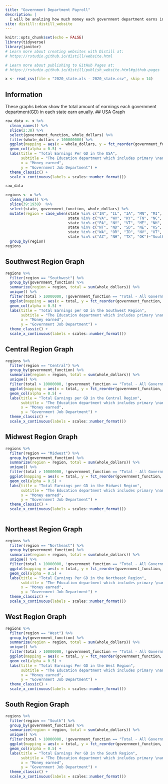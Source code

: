 ```yaml
---
title: "Government Department Payroll"
description: |
  I will be analzing how much money each government department earns in each state
site: distill::distill_website
---
```


```r
knitr::opts_chunk$set(echo = FALSE)
library(tidyverse)
library(janitor)
# Learn more about creating websites with Distill at:
# https://rstudio.github.io/distill/website.html

# Learn more about publishing to GitHub Pages at:
# https://rstudio.github.io/distill/publish_website.html#github-pages

```

```r
x <- read_csv(file = "2020_state.xls - 2020_state.csv", skip = 14)


```
## Information
These graphs below show the total amount of earnings each government department(GD) in each state earn anually.
## USA Graph
```r
raw_data <- x %>%  
  clean_names() %>% 
  slice(2:38) %>%
  select(government_function, whole_dollars) %>%
  filter(whole_dollars > 100000000) %>%
  ggplot(mapping = aes(x = whole_dollars, y = fct_reorder(government_function, whole_dollars))) + 
  geom_col(alpha = 0.5) + 
  labs(title = "Total Earnings Per GD in the USA", 
       subtitle = "The Education department which includes primary \nand secondary education gets the most amount \nof money annually",
       x = "Money earned",
       y = "Government Job Department") + 
  theme_classic() +
  scale_x_continuous(labels = scales::number_format())

raw_data
```

```r
regions <- x %>%  
  clean_names() %>% 
  slice(39:1938)  %>%
  select(state, government_function, whole_dollars) %>%
  mutate(region = case_when(state %in% c("IN", "IL", "IA", "MN", "MI", "WI", "OH")~"Midwest",
                            state %in% c("VA", "WV", "KY", "TN", "NC", "SC", "GA", "AL", "MS", "LA", "AR", "FL")~"South",
                            state %in% c("PA", "NY", "VT", "ME", "NH", "MA", "RI", "NJ", "CT", "DE", "MD")~"Northeast",
                            state %in% c("NT", "ND", "SD", "NE", "KS", "CO", "WY")~"Central",
                            state %in% c("WA", "OR", "ID", "NV", "UT", "CA", "AK", "HI")~"West",
                            state %in% c("AZ", "NH", "TX", "OK")~"Southwest")) %>%
  group_by(region)
regions

```
## Southwest Region Graph
```r
regions %>% 
  filter(region == "Southwest") %>%
  group_by(government_function) %>%
  summarize(region = region, total = sum(whole_dollars)) %>%
  unique() %>%
  filter(total > 10000000, !government_function == "Total - All Government Employment Functions") %>%
  ggplot(mapping = aes(x = total, y = fct_reorder(government_function, total))) + 
  geom_col(alpha = 0.5) + 
  labs(title = "Total Earnings per GD in the Southwest Region", 
       subtitle = "The Education department which includes primary \nand secondary education gets the most amount \nof money annually",
       x = "Money earned",
       y = "Government Job Department") + 
  theme_classic() +
  scale_x_continuous(labels = scales::number_format())
```
## Central Region Graph
```r
regions %>% 
  filter(region == "Central") %>%
  group_by(government_function) %>%
  summarize(region = region, total = sum(whole_dollars)) %>%
  unique() %>%
  filter(total > 10000000, !government_function == "Total - All Government Employment Functions") %>%
  ggplot(mapping = aes(x = total, y = fct_reorder(government_function, total))) + 
  geom_col(alpha = 0.5) + 
  labs(title = "Total Earnings per GD in the Central Region", 
       subtitle = "The Education department which includes primary \nand secondary education gets the most amount \nof money annually",
       x = "Money earned",
       y = "Government Job Department") + 
  theme_classic() +
  scale_x_continuous(labels = scales::number_format())
```
## Midwest Region Graph
```r
regions %>% 
  filter(region == "Midwest") %>%
  group_by(government_function) %>%
  summarize(region = region, total = sum(whole_dollars)) %>%
  unique() %>%
  filter(total > 10000000, !government_function == "Total - All Government Employment Functions") %>%
  ggplot(mapping = aes(x = total, y = fct_reorder(government_function, total))) + 
  geom_col(alpha = 0.5) + 
  labs(title = "Total Earnings per GD in the Midwest Region", 
       subtitle = "The Education department which includes primary \nand secondary education gets the most amount \nof money annually",
       x = "Money earned",
       y = "Government Job Department") + 
  theme_classic() +
  scale_x_continuous(labels = scales::number_format())
  

```
## Northeast Region Graph
```r
regions %>% 
  filter(region == "Northeast") %>%
  group_by(government_function) %>%
  summarize(region = region, total = sum(whole_dollars)) %>%
  unique() %>%
  filter(total > 10000000, !government_function == "Total - All Government Employment Functions") %>%
  ggplot(mapping = aes(x = total, y = fct_reorder(government_function, total))) + 
  geom_col(alpha = 0.5) + 
  labs(title = "Total Earnings Per GD in the Northeast Region", 
       subtitle = "The Education department which includes primary \nand secondary education gets the most amount \nof money annually",
       x = "Money earned",
       y = "Government Job Department") + 
  theme_classic() +
  scale_x_continuous(labels = scales::number_format())
```
## West Region Graph
```r
regions %>% 
  filter(region == "West") %>%
  group_by(government_function) %>%
  summarize(region = region, total = sum(whole_dollars)) %>%
  unique() %>%
  filter(total > 10000000, !government_function == "Total - All Government Employment Functions") %>%
  ggplot(mapping = aes(x = total, y = fct_reorder(government_function, total))) + 
  geom_col(alpha = 0.5) + 
  labs(title = "Total Earnings Per GD in the West Region", 
       subtitle = "The Education department which includes primary \nand secondary education gets the most amount \nof money annually",
       x = "Money earned",
       y = "Government Job Department") + 
  theme_classic() +
  scale_x_continuous(labels = scales::number_format())
```
## South Region Graph
```r
regions %>% 
  filter(region == "South") %>%
  group_by(government_function) %>%
  summarize(region = region, total = sum(whole_dollars)) %>%
  unique() %>%
  filter(total > 10000000, !government_function == "Total - All Government Employment Functions") %>%
  ggplot(mapping = aes(x = total, y = fct_reorder(government_function, total))) + 
  geom_col(alpha = 0.5) + 
  labs(title = "Total Earnings Per GD in the South Region", 
       subtitle = "The Education department which includes primary \nand secondary education gets the most amount \nof money annually",
       x = "Money earned",
       y = "Government Job Department") + 
  theme_classic() +
  scale_x_continuous(labels = scales::number_format())
```
